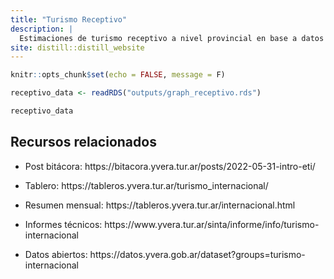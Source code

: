 ```yaml
---
title: "Turismo Receptivo"
description: |
  Estimaciones de turismo receptivo a nivel provincial en base a datos de la Dirección Nacional de Migraciones. 
site: distill::distill_website
---
```


```r
knitr::opts_chunk$set(echo = FALSE, message = F)

receptivo_data <- readRDS("outputs/graph_receptivo.rds")
```


```r
receptivo_data
```


## Recursos relacionados

- Post bitácora: https://bitacora.yvera.tur.ar/posts/2022-05-31-intro-eti/

- Tablero: https://tableros.yvera.tur.ar/turismo_internacional/

- Resumen mensual: https://tableros.yvera.tur.ar/internacional.html

- Informes técnicos: https://www.yvera.tur.ar/sinta/informe/info/turismo-internacional

- Datos abiertos: https://datos.yvera.gob.ar/dataset?groups=turismo-internacional
